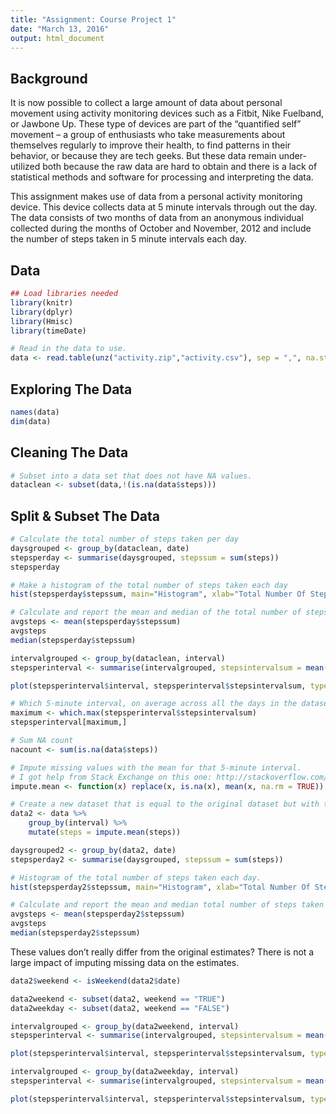 ```yaml
---
title: "Assignment: Course Project 1"
date: "March 13, 2016"
output: html_document
---
```


## Background

It is now possible to collect a large amount of data about personal movement using activity monitoring devices such as a Fitbit, Nike Fuelband, or Jawbone Up. These type of devices are part of the “quantified self” movement – a group of enthusiasts who take measurements about themselves regularly to improve their health, to find patterns in their behavior, or because they are tech geeks. But these data remain under-utilized both because the raw data are hard to obtain and there is a lack of statistical methods and software for processing and interpreting the data.

This assignment makes use of data from a personal activity monitoring device. This device collects data at 5 minute intervals through out the day. The data consists of two months of data from an anonymous individual collected during the months of October and November, 2012 and include the number of steps taken in 5 minute intervals each day.

## Data

```r
## Load libraries needed
library(knitr)
library(dplyr)
library(Hmisc)
library(timeDate)

# Read in the data to use. 
data <- read.table(unz("activity.zip","activity.csv"), sep = ",", na.strings = "NA", header = TRUE)
```

## Exploring The Data
```r
names(data)
dim(data)
```

## Cleaning The Data 
```r
# Subset into a data set that does not have NA values.
dataclean <- subset(data,!(is.na(data$steps)))

```
## Split & Subset The Data
```r
# Calculate the total number of steps taken per day
daysgrouped <- group_by(dataclean, date)
stepsperday <- summarise(daysgrouped, stepssum = sum(steps))
stepsperday

# Make a histogram of the total number of steps taken each day
hist(stepsperday$stepssum, main="Histogram", xlab="Total Number Of Steps In A Day", ylab="Count")

# Calculate and report the mean and median of the total number of steps taken per day
avgsteps <- mean(stepsperday$stepssum)
avgsteps
median(stepsperday$stepssum)

intervalgrouped <- group_by(dataclean, interval)
stepsperinterval <- summarise(intervalgrouped, stepsintervalsum = mean(steps))

plot(stepsperinterval$interval, stepsperinterval$stepsintervalsum, type='l', main="Time Series Plot", xlab="5 Minute Interval", ylab="Average Number Of Steps")

# Which 5-minute interval, on average across all the days in the dataset, contains the maximum number of steps?
maximum <- which.max(stepsperinterval$stepsintervalsum)
stepsperinterval[maximum,]

# Sum NA count
nacount <- sum(is.na(data$steps))

# Impute missing values with the mean for that 5-minute interval.
# I got help from Stack Exchange on this one: http://stackoverflow.com/questions/9322773/how-to-replace-na-with-mean-by-subset-in-r-impute-with-plyr
impute.mean <- function(x) replace(x, is.na(x), mean(x, na.rm = TRUE))

# Create a new dataset that is equal to the original dataset but with the missing data filled in.
data2 <- data %>%
    group_by(interval) %>%
    mutate(steps = impute.mean(steps))

daysgrouped2 <- group_by(data2, date)
stepsperday2 <- summarise(daysgrouped, stepssum = sum(steps))

# Histogram of the total number of steps taken each day.
hist(stepsperday2$stepssum, main="Histogram", xlab="Total Number Of Steps In A Day", ylab="Count")

# Calculate and report the mean and median total number of steps taken per day.
avgsteps <- mean(stepsperday2$stepssum)
avgsteps
median(stepsperday2$stepssum)
```

These values don't really differ from the original estimates? There is not a large impact of imputing missing data on the estimates.

```r
data2$weekend <- isWeekend(data2$date)

data2weekend <- subset(data2, weekend == "TRUE")
data2weekday <- subset(data2, weekend == "FALSE")

intervalgrouped <- group_by(data2weekend, interval)
stepsperinterval <- summarise(intervalgrouped, stepsintervalsum = mean(steps))

plot(stepsperinterval$interval, stepsperinterval$stepsintervalsum, type='l', main="Time Series Plot (Weekend)", xlab="5 Minute Interval", ylab="Average Number Of Steps Taken")

intervalgrouped <- group_by(data2weekday, interval)
stepsperinterval <- summarise(intervalgrouped, stepsintervalsum = mean(steps))

plot(stepsperinterval$interval, stepsperinterval$stepsintervalsum, type='l', main="Time Series Plot (Weekday)", xlab="5 Minute Interval", ylab="Average Number Of Steps Taken")
```
